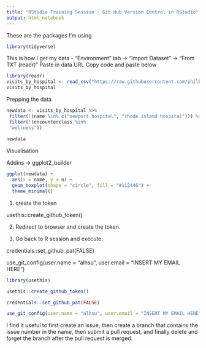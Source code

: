 ```yaml
---
title: "RStudio Training Session - Git Hub Version Control in RStudio"
output: html_notebook
---
```


These are the packages I'm using

```r
library(tidyverse)
```

This is how I get my data - "Environment" tab -> "Import Dataset" -> "From TXT (readr)"
Paste in data URL 
Copy code and paste below

```r
library(readr)
visits_by_hospital <- read_csv("https://raw.githubusercontent.com/philbowsher/Foundation-of-the-R-Workflow-workshop-2019-09-06/master/Examples/data/visits_by_hospital.csv")
visits_by_hospital
```


Prepping the data

```r
newdata <- visits_by_hospital %>%
 filter(!(name %in% c("newport hospital", "rhode island hospital"))) %>%
 filter(!(encounterclass %in% 
 "wellness")) 
 
newdata
```



Visualisation

Addins -> ggplot2_builder

```r
ggplot(newdata) +
  aes(x = name, y = n) +
  geom_boxplot(shape = "circle", fill = "#112446") +
  theme_minimal()
```


1. create the token

usethis::create_github_token()

2. Redirect to browser and create the token.

3. Go back to R session and execute:

credentials::set_github_pat(FALSE)

use_git_config(user.name = "alhsu", user.email = "INSERT MY EMAIL HERE")


```r
library(usethis)

usethis::create_github_token()

credentials::set_github_pat(FALSE)

use_git_config(user.name = "alhsu", user.email = "INSERT MY EMAIL HERE")

```


I find it useful to first create an issue, then create a branch that contains the issue number in the name, then submit a pull request, and finally delete and forget the branch after the pull request is merged.


